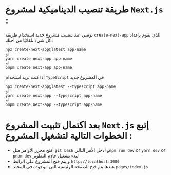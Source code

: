 
<PageTutorial apiLocalUrl='next'>
<div className='mdx'>

# طريقة تنصيب الديناميكية لمشروع `Next.js` :

نوصي عند تنصيب مشروع جديد استخدام طريقة `create-next-app` الذي يقوم بإعداد كل شيء تلقائيًا من أجلك .

```
npx create-next-app@latest app-name
أو
yarn create next-app app-name
أو
pnpm create next-app app-name
```
أذا كنت تريد استخدام `TypeScript` في المشروع جديد

```
npx create-next-app@latest --typescript app-name
أو
yarn create next-app --typescript app-name
أو
pnpm create next-app --typescript app-name
```

# بعد اكتمال تثبيت المشروع `Next.js` إتبع الخطوات التالية لتشغيل المشروع :

* أفتح محرر الأوامر مثل `git bash` و أدخل الأمر التالي`npm run dev` or `yarn dev` or `pnpm dev` لبدء تشغيل خادم التطوير 
* و يتم فتح المشروع على الرابط `http://localhost:3000`
* عندها يتم فتح الصفحة الرئيسية التي موجودة في المجلد `pages/index.js`

</div>
</PageTutorial>